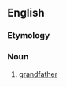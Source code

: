 {{also|grand-papa}}
==English==

===Etymology===
{{prefix|en|grand|papa}}

===Noun===
{{en-noun}}

# [[grandfather]]

{{C|en|Male family members}}